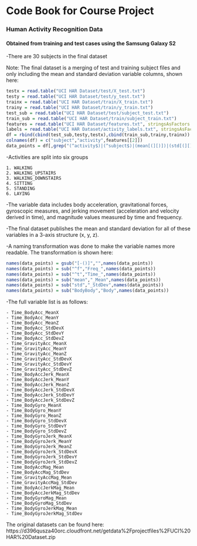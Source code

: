 Code Book for Course Project
========================================================

### Human Activity Recognition Data
#### Obtained from training and test cases using the Samsung Galaxy S2

-There are 30 subjects in the final dataset

Note: The final dataset is a merging of test and training subject files and only including the mean and standard deviation variable columns, shown here:
```r
testx = read.table("UCI HAR Dataset/test/X_test.txt")
testy = read.table("UCI HAR Dataset/test/y_test.txt")
trainx = read.table("UCI HAR Dataset/train/X_train.txt")
trainy = read.table("UCI HAR Dataset/train/y_train.txt")
test_sub = read.table("UCI HAR Dataset/test/subject_test.txt")
train_sub = read.table("UCI HAR Dataset/train/subject_train.txt")
features = read.table("UCI HAR Dataset/features.txt", stringsAsFactors = FALSE)
labels = read.table("UCI HAR Dataset/activity_labels.txt", stringsAsFactors = FALSE)
df = rbind(cbind(test_sub,testy,testx),cbind(train_sub,trainy,trainx))
colnames(df) = c("subject","activity",features[[2]])
data_points = df[,grep("(^activity$)|(^subject$)|(mean[(][)])|(std[(][)])",names(df))]
```

-Activities are split into six groups

    1. WALKING
    2. WALKING_UPSTAIRS
    3. WALKING_DOWNSTAIRS
    4. SITTING
    5. STANDING
    6. LAYING
    
-The variable data includes body acceleration, gravitational forces,  gyroscopic measures, and jerking movement (acceleration and velocity derived in time), and magnitude values measured by time and frequency.

-The final dataset publishes the mean and standard deviation for all of these variables in a 3-axis structure (x, y, z).

-A naming transformation was done to make the variable names more readable. The transformation is shown here:
```r
names(data_points) = gsub("[-()]","",names(data_points))
names(data_points) = sub("^f","Freq_",names(data_points))
names(data_points) = sub("^t","Time_",names(data_points))
names(data_points) = sub("mean","_Mean",names(data_points))
names(data_points) = sub("std","_StdDev",names(data_points))
names(data_points) = sub("BodyBody","Body",names(data_points))
```

-The full variable list is as follows:

    - Time_BodyAcc_MeanX 
    - Time_BodyAcc_MeanY 
    - Time_BodyAcc_MeanZ 
    - Time_BodyAcc_StdDevX 
    - Time_BodyAcc_StdDevY 
    - Time_BodyAcc_StdDevZ 
    - Time_GravityAcc_MeanX 
    - Time_GravityAcc_MeanY 
    - Time_GravityAcc_MeanZ 
    - Time_GravityAcc_StdDevX 
    - Time_GravityAcc_StdDevY 
    - Time_GravityAcc_StdDevZ 
    - Time_BodyAccJerk_MeanX 
    - Time_BodyAccJerk_MeanY 
    - Time_BodyAccJerk_MeanZ 
    - Time_BodyAccJerk_StdDevX 
    - Time_BodyAccJerk_StdDevY 
    - Time_BodyAccJerk_StdDevZ 
    - Time_BodyGyro_MeanX 
    - Time_BodyGyro_MeanY 
    - Time_BodyGyro_MeanZ 
    - Time_BodyGyro_StdDevX 
    - Time_BodyGyro_StdDevY 
    - Time_BodyGyro_StdDevZ 
    - Time_BodyGyroJerk_MeanX 
    - Time_BodyGyroJerk_MeanY 
    - Time_BodyGyroJerk_MeanZ 
    - Time_BodyGyroJerk_StdDevX 
    - Time_BodyGyroJerk_StdDevY 
    - Time_BodyGyroJerk_StdDevZ 
    - Time_BodyAccMag_Mean 
    - Time_BodyAccMag_StdDev 
    - Time_GravityAccMag_Mean 
    - Time_GravityAccMag_StdDev 
    - Time_BodyAccJerkMag_Mean 
    - Time_BodyAccJerkMag_StdDev 
    - Time_BodyGyroMag_Mean 
    - Time_BodyGyroMag_StdDev 
    - Time_BodyGyroJerkMag_Mean 
    - Time_BodyGyroJerkMag_StdDev 

The original datasets can be found here:
https://d396qusza40orc.cloudfront.net/getdata%2Fprojectfiles%2FUCI%20HAR%20Dataset.zip


